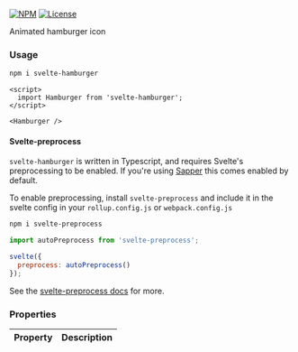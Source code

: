 
[![NPM](https://img.shields.io/npm/v/svelte-hamburger)](https://www.npmjs.com/package/svelte-hamburger) [![License](https://img.shields.io/npm/l/svelte-hamburger)](https://github.com/seaneking/svelte-hamburger/blob/master/LICENSE.md)

Animated hamburger icon

### Usage

```sh
npm i svelte-hamburger
```

```svelte
<script>
  import Hamburger from 'svelte-hamburger';
</script>

<Hamburger />
```

#### Svelte-preprocess

`svelte-hamburger` is written in Typescript, and requires Svelte's preprocessing to be enabled. If you're using [Sapper](https://sapper.svelte.dev/) this comes enabled by default.

To enable preprocessing, install `svelte-preprocess` and include it in the svelte config in your `rollup.config.js` or `webpack.config.js`

```sh
npm i svelte-preprocess
```

```js
import autoPreprocess from 'svelte-preprocess';

svelte({
  preprocess: autoPreprocess()
});
```

See the [svelte-preprocess docs](https://github.com/sveltejs/svelte-preprocess) for more.

### Properties

| Property | Description |
| -------- | ----------- |
